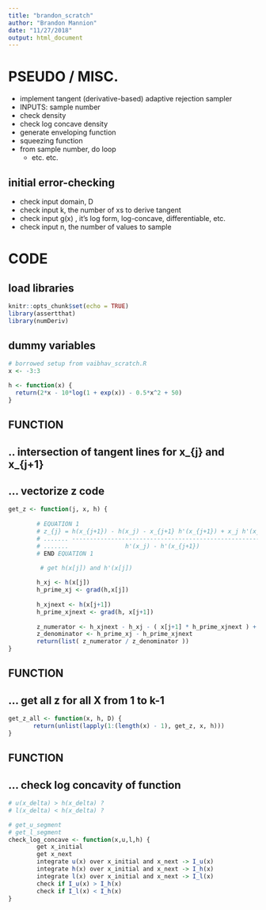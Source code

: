 ```yaml
---
title: "brandon_scratch"
author: "Brandon Mannion"
date: "11/27/2018"
output: html_document
---
```


# PSEUDO / MISC.
- implement tangent (derivative-based) adaptive rejection sampler
- INPUTS: sample number
- check density
- check log concave density
- generate enveloping function
- squeezing function
- from sample number, do loop
  - etc. etc. 

## initial error-checking
- check input domain, D
- check input k, the number of xs to derive tangent
- check input g(x) , it's log form, log-concave, differentiable, etc.
- check input n, the number of values to sample

# CODE

## load libraries
```r
knitr::opts_chunk$set(echo = TRUE)
library(assertthat)
library(numDeriv)
```
  
## dummy variables
```r
# borrowed setup from vaibhav_scratch.R
x <- -3:3

h <- function(x) {
  return(2*x - 10*log(1 + exp(x)) - 0.5*x^2 + 50)
}
```

## FUNCTION
## .. intersection of tangent lines for x_{j} and x_{j+1}
## ... vectorize z code
```r
get_z <- function(j, x, h) {
        
        # EQUATION 1
        # z_{j} = h(x_{j+1}) - h(x_j) - x_{j+1} h'(x_{j+1}) + x_j h'(x_j)
        # ....... -----------------------------------------------------
        # .......                h'(x_j) - h'(x_{j+1})
        # END EQUATION 1

         # get h(x[j]) and h'(x[j])
        
        h_xj <- h(x[j])
        h_prime_xj <- grad(h,x[j])
        
        h_xjnext <- h(x[j+1])
        h_prime_xjnext <- grad(h, x[j+1])
  
        z_numerator <- h_xjnext - h_xj - ( x[j+1] * h_prime_xjnext ) + (x[j] * h_prime_xj)
        z_denominator <- h_prime_xj - h_prime_xjnext
        return(list( z_numerator / z_denominator ))
}
```

## FUNCTION
## ... get all z for all X from 1 to k-1
```r
get_z_all <- function(x, h, D) {
       return(unlist(lapply(1:(length(x) - 1), get_z, x, h)))
}
```

## FUNCTION 
## ... check log concavity of function
```r
# u(x_delta) > h(x_delta) ? 
# l(x_delta) < h(x_delta) ? 

# get_u_segment
# get_l_segment
check_log_concave <- function(x,u,l,h) {
        get x_initial
        get x_next
        integrate u(x) over x_initial and x_next -> I_u(x)
        integrate h(x) over x_initial and x_next -> I_h(x)
        integrate l(x) over x_initial and x_next -> I_l(x)
        check if I_u(x) > I_h(x)
        check if I_l(x) < I_h(x)
}
```
